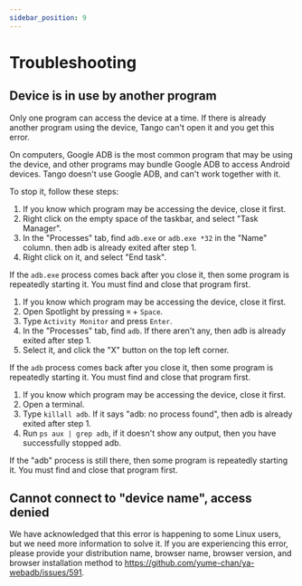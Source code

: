 ```yaml
---
sidebar_position: 9
---
```


# Troubleshooting


## Device is in use by another program

Only one program can access the device at a time. If there is already another program using the device, Tango can't open it and you get this error.

On computers, Google ADB is the most common program that may be using the device, and other programs may bundle Google ADB to access Android devices. Tango doesn't use Google ADB, and can't work together with it.

To stop it, follow these steps:

<Tabs groupId="os">

<TabItem value="windows" label="Windows">

1. If you know which program may be accessing the device, close it first.
2. Right click on the empty space of the taskbar, and select "Task Manager".
3. In the "Processes" tab, find `adb.exe` or `adb.exe *32` in the "Name" column. then adb is already exited after step 1.
4. Right click on it, and select "End task".

If the `adb.exe` process comes back after you close it, then some program is repeatedly starting it. You must find and close that program first.

</TabItem>

<TabItem value="mac" label="macOS">

1. If you know which program may be accessing the device, close it first.
2. Open Spotlight by pressing `⌘` + `Space`.
3. Type `Activity Monitor` and press `Enter`.
4. In the "Processes" tab, find `adb`. If there aren't any, then adb is already exited after step 1.
5. Select it, and click the "X" button on the top left corner.

If the `adb` process comes back after you close it, then some program is repeatedly starting it. You must find and close that program first.

</TabItem>

<TabItem value="linux" label="Linux">

1. If you know which program may be accessing the device, close it first.
2. Open a terminal.
3. Type `killall adb`. If it says "adb: no process found", then adb is already exited after step 1.
4. Run `ps aux | grep adb`, if it doesn't show any output, then you have successfully stopped adb.

If the "adb" process is still there, then some program is repeatedly starting it. You must find and close that program first.

</TabItem>

</Tabs>

## Cannot connect to "device name", access denied

We have acknowledged that this error is happening to some Linux users, but we need more information to solve it. If you are experiencing this error, please provide your distribution name, browser name, browser version, and browser installation method to https://github.com/yume-chan/ya-webadb/issues/591.
